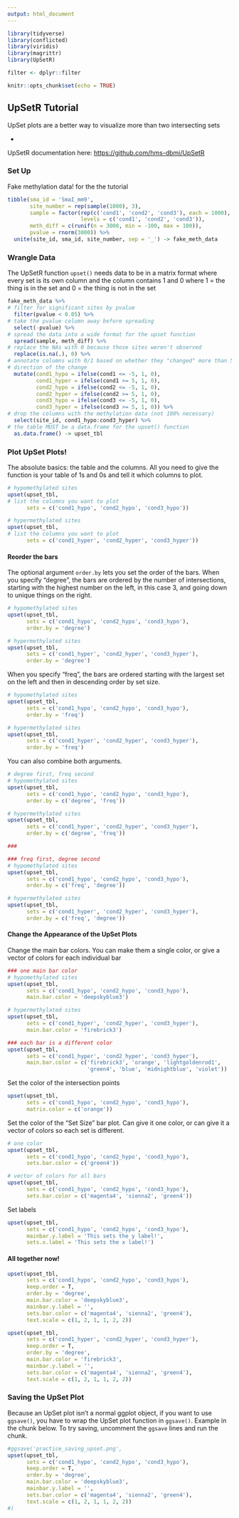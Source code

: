 ```yaml
---
output: html_document
---
```


```r
library(tidyverse)
library(conflicted)
library(viridis)
library(magrittr)
library(UpSetR)

filter <- dplyr::filter

knitr::opts_chunk$set(echo = TRUE)
```

## UpSetR Tutorial

UpSet plots are a better way to visualize more than two intersecting sets

-

UpSetR documentation here: <https://github.com/hms-dbmi/UpSetR>

### Set Up

Fake methylation data! for the the tutorial

```r
tibble(sma_id = 'SmaI_mm9',
       site_number = rep(sample(1000), 3),
       sample = factor(rep(c('cond1', 'cond2', 'cond3'), each = 1000),
                       levels = c('cond1', 'cond2', 'cond3')),
       meth_diff = c(runif(n = 3000, min = -100, max = 100)),
       pvalue = rnorm(3000)) %>%
  unite(site_id, sma_id, site_number, sep = '_') -> fake_meth_data
```

### Wrangle Data

The UpSetR function `upset()` needs data to be in a matrix format where every set is its own column and the column contains 1 and 0 where 1 = the thing is in the set and 0 = the thing is not in the set

```r
fake_meth_data %>%
# filter for significant sites by pvalue
  filter(pvalue < 0.05) %>%
# take the pvalue column away before spreading
  select(-pvalue) %>%
# spread the data into a wide format for the upset function
  spread(sample, meth_diff) %>%
# replace the NAs with 0 because those sites weren't observed
  replace(is.na(.), 0) %>%
# annotate columns with 0/1 based on whether they "changed" more than 5% and the
# direction of the change
  mutate(cond1_hypo = ifelse(cond1 <= -5, 1, 0),
         cond1_hyper = ifelse(cond1 >= 5, 1, 0),
         cond2_hypo = ifelse(cond2 <= -5, 1, 0),
         cond2_hyper = ifelse(cond2 >= 5, 1, 0),
         cond3_hypo = ifelse(cond3 <= -5, 1, 0),
         cond3_hyper = ifelse(cond3 >= 5, 1, 0)) %>%
# drop the columns with the methylation data (not 100% necessary)
  select(site_id, cond1_hypo:cond3_hyper) %>%
# the table MUST be a data.frame for the upset() function
  as.data.frame() -> upset_tbl
```

### Plot UpSet Plots!

The absolute basics: the table and the columns. All you need to give the function is your table of 1s and 0s and tell it which columns to plot.

```r
# hypomethylated sites
upset(upset_tbl,
# list the columns you want to plot
      sets = c('cond1_hypo', 'cond2_hypo', 'cond3_hypo'))

# hypermethylated sites
upset(upset_tbl,
# list the columns you want to plot
      sets = c('cond1_hyper', 'cond2_hyper', 'cond3_hyper'))
```

#### Reorder the bars

The optional argument `order.by` lets you set the order of the bars. When you specify "degree", the bars are ordered by the number of intersections, starting with the highest number on the left, in this case 3, and going down to unique things on the right.

```r
# hypomethylated sites
upset(upset_tbl,
      sets = c('cond1_hypo', 'cond2_hypo', 'cond3_hypo'),
      order.by = 'degree')

# hypermethylated sites
upset(upset_tbl,
      sets = c('cond1_hyper', 'cond2_hyper', 'cond3_hyper'),
      order.by = 'degree')
```

When you specify "freq", the bars are ordered starting with the largest set on the left and then in descending order by set size.

```r
# hypomethylated sites
upset(upset_tbl,
      sets = c('cond1_hypo', 'cond2_hypo', 'cond3_hypo'),
      order.by = 'freq')

# hypermethylated sites
upset(upset_tbl,
      sets = c('cond1_hyper', 'cond2_hyper', 'cond3_hyper'),
      order.by = 'freq')
```

You can also combine both arguments.

```r
# degree first, freq second
# hypomethylated sites
upset(upset_tbl,
      sets = c('cond1_hypo', 'cond2_hypo', 'cond3_hypo'),
      order.by = c('degree', 'freq'))

# hypermethylated sites
upset(upset_tbl,
      sets = c('cond1_hyper', 'cond2_hyper', 'cond3_hyper'),
      order.by = c('degree', 'freq'))

###

### freq first, degree second
# hypomethylated sites
upset(upset_tbl,
      sets = c('cond1_hypo', 'cond2_hypo', 'cond3_hypo'),
      order.by = c('freq', 'degree'))

# hypermethylated sites
upset(upset_tbl,
      sets = c('cond1_hyper', 'cond2_hyper', 'cond3_hyper'),
      order.by = c('freq', 'degree'))
```

#### Change the Appearance of the UpSet Plots

Change the main bar colors. You can make them a single color, or give a vector of colors for each individual bar

```r
### one main bar color
# hypomethylated sites
upset(upset_tbl,
      sets = c('cond1_hypo', 'cond2_hypo', 'cond3_hypo'),
      main.bar.color = 'deepskyblue3')

# hypermethylated sites
upset(upset_tbl,
      sets = c('cond1_hyper', 'cond2_hyper', 'cond3_hyper'),
      main.bar.color = 'firebrick3')

### each bar is a different color
upset(upset_tbl,
      sets = c('cond1_hyper', 'cond2_hyper', 'cond3_hyper'),
      main.bar.color = c('firebrick3', 'orange', 'lightgoldenrod1', 
                         'green4', 'blue', 'midnightblue', 'violet'))
```

Set the color of the intersection points

```r
upset(upset_tbl,
      sets = c('cond1_hypo', 'cond2_hypo', 'cond3_hypo'),
      matrix.color = c('orange'))
```

Set the color of the "Set Size" bar plot. Can give it one color, or can give it a vector of colors so each set is different.

```r
# one color
upset(upset_tbl,
      sets = c('cond1_hypo', 'cond2_hypo', 'cond3_hypo'),
      sets.bar.color = c('green4'))

# vector of colors for all bars
upset(upset_tbl,
      sets = c('cond1_hypo', 'cond2_hypo', 'cond3_hypo'),
      sets.bar.color = c('magenta4', 'sienna2', 'green4'))
```

Set labels

```r
upset(upset_tbl,
      sets = c('cond1_hypo', 'cond2_hypo', 'cond3_hypo'),
      mainbar.y.label = 'This sets the y label!',
      sets.x.label = 'This sets the x label!')
```

#### All together now!

```r
upset(upset_tbl,
      sets = c('cond1_hypo', 'cond2_hypo', 'cond3_hypo'),
      keep.order = T,
      order.by = 'degree',
      main.bar.color = 'deepskyblue3',
      mainbar.y.label = '',
      sets.bar.color = c('magenta4', 'sienna2', 'green4'),
      text.scale = c(1, 2, 1, 1, 2, 2))

upset(upset_tbl,
      sets = c('cond1_hyper', 'cond2_hyper', 'cond3_hyper'),
      keep.order = T,
      order.by = 'degree',
      main.bar.color = 'firebrick3',
      mainbar.y.label = '',
      sets.bar.color = c('magenta4', 'sienna2', 'green4'),
      text.scale = c(1, 2, 1, 1, 2, 2))
```

### Saving the UpSet Plot

Because an UpSet plot isn't a normal ggplot object, if you want to use `ggsave()`, you have to wrap the UpSet plot function in `ggsave()`. Example in the chunk below. To try saving, uncomment the `ggsave` lines and run the chunk.

```r
#ggsave('practice_saving_upset.png',
upset(upset_tbl,
      sets = c('cond1_hypo', 'cond2_hypo', 'cond3_hypo'),
      keep.order = T,
      order.by = 'degree',
      main.bar.color = 'deepskyblue3',
      mainbar.y.label = '',
      sets.bar.color = c('magenta4', 'sienna2', 'green4'),
      text.scale = c(1, 2, 1, 1, 2, 2))
#)
```






